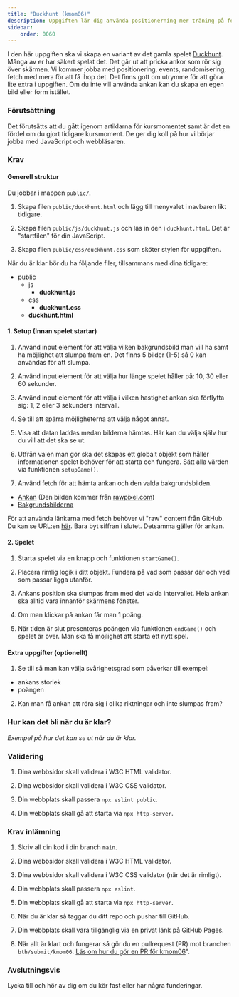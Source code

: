 ```yaml
---
title: "Duckhunt (kmom06)"
description: Uppgiften lär dig använda positionerning mer träning på fetch och events.
sidebar:
    order: 0060
---
```



I den här uppgiften ska vi skapa en variant av det gamla spelet [Duckhunt](https://en.wikipedia.org/wiki/Duck_Hunt). Många av er har säkert spelat det. Det går ut att pricka ankor som rör sig över skärmen. Vi kommer jobba med positionering, events, randomisering, fetch med mera för att få ihop det. Det finns gott om utrymme för att göra lite extra i uppgiften. Om du inte vill använda ankan kan du skapa en egen bild eller form istället.


### Förutsättning

Det förutsätts att du gått igenom artiklarna för kursmomentet samt är det en fördel om du gjort tidigare kursmoment. De ger dig koll på hur vi börjar jobba med JavaScript och webbläsaren.



### Krav


#### Generell struktur

Du jobbar i mappen `public/`.

1. Skapa filen `public/duckhunt.html` och lägg till menyvalet i navbaren likt tidigare.

2. Skapa filen `public/js/duckhunt.js` och läs in den i `duckhunt.html`. Det är "startfilen" för din JavaScript.

3. Skapa filen `public/css/duckhunt.css` som sköter stylen för uppgiften.

När du är klar bör du ha följande filer, tillsammans med dina tidigare:

<FileTree>

- public
  - js
    - **duckhunt.js**
  - css
    - **duckhunt.css**
  - **duckhunt.html**

</FileTree>

#### 1. Setup (Innan spelet startar)

1. Använd input element för att välja vilken bakgrundsbild man vill ha samt ha möjlighet att slumpa fram en. Det finns 5 bilder (1-5) så 0 kan användas för att slumpa.

1. Använd input element för att välja hur länge spelet håller på: 10, 30 eller 60 sekunder.

1. Använd input element för att välja i vilken hastighet ankan ska förflytta sig: 1, 2 eller 3 sekunders intervall.

1. Se till att spärra möjligheterna att välja något annat.

1. Visa att datan laddas medan bilderna hämtas. Här kan du välja själv hur du vill att det ska se ut.

1. Utfrån valen man gör ska det skapas ett globalt objekt som håller informationen spelet behöver för att starta och fungera. Sätt alla värden via funktionen `setupGame()`.

1. Använd fetch för att hämta ankan och den valda bakgrundsbilden.

* [Ankan](https://github.com/bth-webtec/teacher/blob/main/kmom06/duck/duck.png) (Den bilden kommer från [rawpixel.com](https://www.rawpixel.com/))
* [Bakgrundsbilderna](https://github.com/bth-webtec/teacher/blob/main/kmom06/backgrounds)

För att använda länkarna med fetch behöver vi "raw" content från GitHub. Du kan se URL:en [här](https://raw.githubusercontent.com/bth-webtec/teacher/refs/heads/main/kmom06/backgrounds/1.jpg). Bara byt siffran i slutet. Detsamma gäller för ankan.



#### 2. Spelet

1. Starta spelet via en knapp och funktionen `startGame()`.

1. Placera rimlig logik i ditt objekt. Fundera på vad som passar där och vad som passar ligga utanför. 

1. Ankans position ska slumpas fram med det valda intervallet. Hela ankan ska alltid vara innanför skärmens fönster.

1. Om man klickar på ankan får man 1 poäng.

1. När tiden är slut presenteras poängen via funktionen `endGame()` och spelet är över. Man ska få möjlighet att starta ett nytt spel.



#### Extra uppgifter (optionellt)

1. Se till så man kan välja svårighetsgrad som påverkar till exempel:

  * ankans storlek
  * poängen

2. Kan man få ankan att röra sig i olika riktningar och inte slumpas fram?



### Hur kan det bli när du är klar?

<YouTube
    id="PmBuonQ1on4"
/>

_Exempel på hur det kan se ut när du är klar._



### Validering

1. Dina webbsidor skall validera i W3C HTML validator.

1. Dina webbsidor skall validera i W3C CSS validator.

1. Din webbplats skall passera `npx eslint public`.

1. Din webbplats skall gå att starta via `npx http-server`.



### Krav inlämning

1. Skriv all din kod i din branch `main`.

1. Dina webbsidor skall validera i W3C HTML validator.

1. Dina webbsidor skall validera i W3C CSS validator (när det är rimligt).

1. Din webbplats skall passera `npx eslint`.

1. Din webbplats skall gå att starta via `npx http-server`.

1. När du är klar så taggar du ditt repo och pushar till GitHub.

1. Din webbplats skall vara tillgänglig via en privat länk på GitHub Pages.

1. När allt är klart och fungerar så gör du en pullrequest (PR) mot branchen `bth/submit/kmom06`. [Läs om hur du gör en PR för kmom06](/website/laromaterial/instruktion/gor-en-pr-for-kmom06)".



### Avslutningsvis

Lycka till och hör av dig om du kör fast eller har några funderingar.
